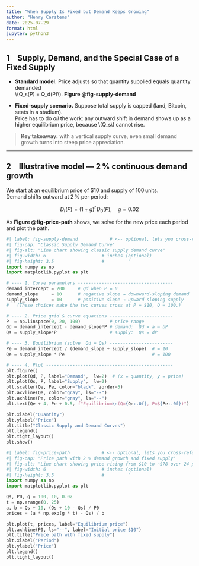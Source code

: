 ```yaml
---
title: "When Supply Is Fixed but Demand Keeps Growing"
author: "Henry Carstens"
date: 2025-07-29
format: html
jupyter: python3
---
```


## 1 Supply, Demand, and the Special Case of a Fixed Supply

* **Standard model.** Price adjusts so that quantity supplied equals quantity demanded  
  \\(Q_s(P) = Q_d(P)\\).
  **Figure @fig-supply-demand**

* **Fixed‑supply scenario.** Suppose total supply is capped (land, Bitcoin, seats in a stadium).  
  Price has to do *all* the work: any outward shift in demand shows up as a higher equilibrium price,
  because \\(Q_s\\) cannot rise.

> **Key takeaway:** with a vertical supply curve, even small demand growth turns into steep price appreciation.

---

## 2 Illustrative model — 2 % continuous demand growth

We start at an equilibrium price of \$10 and supply of 100 units.  
Demand shifts outward at 2 % per period:

$$ D_t(P) = (1+g)^t\,D_0(P),\quad g=0.02 $$

As **Figure @fig-price-path** shows, we solve for the new price each period and plot the path.

```python
#| label: fig-supply-demand            # <‑‑ optional, lets you cross‑reference
#| fig-cap: "Classic Supply Demand Curve"
#| fig-alt: "Line chart showing classic supply demand curve"
#| fig-width: 6                     # inches (optional)
#| fig-height: 3.5                  #         "
import numpy as np
import matplotlib.pyplot as plt

# ---- 1. Curve parameters ------------------------------------
demand_intercept = 200     # Qd when P = 0
demand_slope     = 10      # negative slope → downward‑sloping demand
supply_slope     = 10      # positive slope → upward‑sloping supply
#   (These choices make the two curves cross at P = $10, Q = 100.)

# ---- 2. Price grid & curve equations ------------------------
P  = np.linspace(0, 20, 100)           # price range
Qd = demand_intercept - demand_slope*P # demand:  Qd = a – bP
Qs = supply_slope*P                    # supply:  Qs = dP

# ---- 3. Equilibrium (solve  Qd = Qs) ------------------------
Pe = demand_intercept / (demand_slope + supply_slope)  # = 10
Qe = supply_slope * Pe                                 # = 100

# ---- 4. Plot ------------------------------------------------
plt.figure()
plt.plot(Qd, P, label="Demand",  lw=2)  # (x = quantity, y = price)
plt.plot(Qs, P, label="Supply",  lw=2)
plt.scatter(Qe, Pe, color="black", zorder=5)
plt.axvline(Qe, color="gray", ls="--")
plt.axhline(Pe, color="gray", ls="--")
plt.text(Qe + 4, Pe + 0.5, f"Equilibrium\n(Q={Qe:.0f}, P=${Pe:.0f})")

plt.xlabel("Quantity")
plt.ylabel("Price")
plt.title("Classic Supply and Demand Curves")
plt.legend()
plt.tight_layout()
plt.show()

```

```python
#| label: fig-price-path            # <‑‑ optional, lets you cross‑reference
#| fig-cap: "Price path with 2 % demand growth and fixed supply"
#| fig-alt: "Line chart showing price rising from $10 to ~$78 over 24 periods"
#| fig-width: 6                     # inches (optional)
#| fig-height: 3.5                  #         "
import numpy as np
import matplotlib.pyplot as plt

Qs, P0, g = 100, 10, 0.02
t = np.arange(0, 25)
a, b = Qs + 10, (Qs + 10 - Qs) / P0
prices = (a * np.exp(g * t) - Qs) / b

plt.plot(t, prices, label="Equilibrium price")
plt.axhline(P0, ls="--", label="Initial price $10")
plt.title("Price path with fixed supply")
plt.xlabel("Period")
plt.ylabel("Price")
plt.legend()
plt.tight_layout()
```
